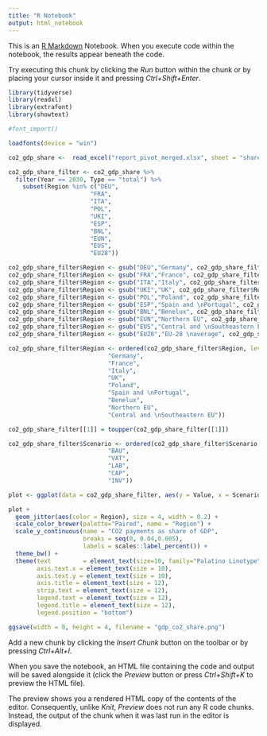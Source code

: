 ```yaml
---
title: "R Notebook"
output: html_notebook
---
```


This is an [R Markdown](http://rmarkdown.rstudio.com) Notebook. When you execute code within the notebook, the results appear beneath the code. 

Try executing this chunk by clicking the *Run* button within the chunk or by placing your cursor inside it and pressing *Ctrl+Shift+Enter*. 

```r
library(tidyverse)
library(readxl)
library(extrafont)
library(showtext)

#font_import()

loadfonts(device = "win")
```

```r
co2_gdp_share <-  read_excel("report_pivot_merged.xlsx", sheet = "share_co2_gdp")

```

```r
co2_gdp_share_filter <- co2_gdp_share %>%
  filter(Year == 2030, Type == "total") %>%
    subset(Region %in% c("DEU",
                       "FRA",
                       "ITA",
                       "POL",
                       "UKI",
                       "ESP",
                       "BNL",
                       "EUN",
                       "EUS",
                       "EU28"))

co2_gdp_share_filter$Region <- gsub("DEU","Germany", co2_gdp_share_filter$Region)
co2_gdp_share_filter$Region <- gsub("FRA","France", co2_gdp_share_filter$Region)
co2_gdp_share_filter$Region <- gsub("ITA","Italy", co2_gdp_share_filter$Region)
co2_gdp_share_filter$Region <- gsub("UKI","UK", co2_gdp_share_filter$Region)
co2_gdp_share_filter$Region <- gsub("POL","Poland", co2_gdp_share_filter$Region)
co2_gdp_share_filter$Region <- gsub("ESP","Spain and \nPortugal", co2_gdp_share_filter$Region)
co2_gdp_share_filter$Region <- gsub("BNL","Benelux", co2_gdp_share_filter$Region)
co2_gdp_share_filter$Region <- gsub("EUN","Northern EU", co2_gdp_share_filter$Region)
co2_gdp_share_filter$Region <- gsub("EUS","Central and \nSoutheastern EU", co2_gdp_share_filter$Region)
co2_gdp_share_filter$Region <- gsub("EU28","EU-28 \naverage", co2_gdp_share_filter$Region)

co2_gdp_share_filter$Region <- ordered(co2_gdp_share_filter$Region, levels = c("EU28","EU-28 \naverage",
                            "Germany",
                            "France",
                            "Italy",
                            "UK",
                            "Poland",
                            "Spain and \nPortugal",
                            "Benelux",
                            "Northern EU",
                            "Central and \nSoutheastern EU"))

co2_gdp_share_filter[[1]] = toupper(co2_gdp_share_filter[[1]])

co2_gdp_share_filter$Scenario <- ordered(co2_gdp_share_filter$Scenario, levels = c("REF",
                            "BAU",
                            "VAT",
                            "LAB",
                            "CAP",
                            "INV"))

```

```r

plot <- ggplot(data = co2_gdp_share_filter, aes(y = Value, x = Scenario))

plot +
  geom_jitter(aes(color = Region), size = 4, width = 0.2) +
  scale_color_brewer(palette="Paired", name = "Region") +
  scale_y_continuous(name = "CO2 payments as share of GDP",
                     breaks = seq(0, 0.04,0.005),
                     labels = scales::label_percent()) +
  theme_bw() +
  theme(text         = element_text(size=10, family="Palatino Linotype"),
        axis.text.x = element_text(size = 10),
        axis.text.y = element_text(size = 10),
        axis.title = element_text(size = 12),
        strip.text = element_text(size = 12),
        legend.text = element_text(size = 12),
        legend.title = element_text(size = 12),
        legend.position = "bottom")

ggsave(width = 8, height = 4, filename = "gdp_co2_share.png")

```

Add a new chunk by clicking the *Insert Chunk* button on the toolbar or by pressing *Ctrl+Alt+I*.

When you save the notebook, an HTML file containing the code and output will be saved alongside it (click the *Preview* button or press *Ctrl+Shift+K* to preview the HTML file).

The preview shows you a rendered HTML copy of the contents of the editor. Consequently, unlike *Knit*, *Preview* does not run any R code chunks. Instead, the output of the chunk when it was last run in the editor is displayed.
